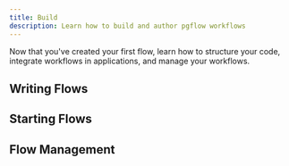 ```yaml
---
title: Build
description: Learn how to build and author pgflow workflows
---
```



Now that you've created your first flow, learn how to structure your code, integrate workflows in applications, and manage your workflows.

## Writing Flows

<CardGrid>
  <LinkCard
    title="Organize flow code"
    href="/build/organize-flow-code/"
    description="Structure your flows and tasks for maintainability and reusability"
  />
  <LinkCard
    title="Configuration patterns"
    href="/build/configuration-patterns/"
    description="Common configuration patterns for different scenarios"
  />
  <LinkCard
    title="Create reusable tasks"
    href="/build/create-reusable-tasks/"
    description="Build composable task functions that can be shared across flows"
  />
  <LinkCard
    title="Process arrays in parallel"
    href="/build/process-arrays-in-parallel/"
    description="Process arrays of data in parallel using map steps"
  />
</CardGrid>

## Starting Flows

<CardGrid>
  <LinkCard
    title="Choose your approach"
    href="/build/starting-flows/"
    description="Overview and comparison - choose the right approach for your use case"
  />
  <LinkCard
    title="TypeScript Client"
    href="/build/starting-flows/typescript-client/"
    description="Full client library with real-time streaming and event subscriptions"
  />
  <LinkCard
    title="Supabase RPC"
    href="/build/starting-flows/supabase-rpc/"
    description="Simple RPC calls for fire-and-forget workflow triggering"
  />
  <LinkCard
    title="pg_cron"
    href="/build/starting-flows/pg-cron/"
    description="Run workflows on a recurring schedule with cron expressions"
  />
  <LinkCard
    title="Database Triggers"
    href="/build/starting-flows/database-triggers/"
    description="Automatically start workflows when database records change"
  />
</CardGrid>

## Flow Management

<CardGrid>
  <LinkCard
    title="Version flows"
    href="/build/version-flows/"
    description="Create new flow versions when making structural changes"
  />
  <LinkCard
    title="Delete flows"
    href="/build/delete-flows/"
    description="Clean up test flows during development (never use in production)"
  />
</CardGrid>
